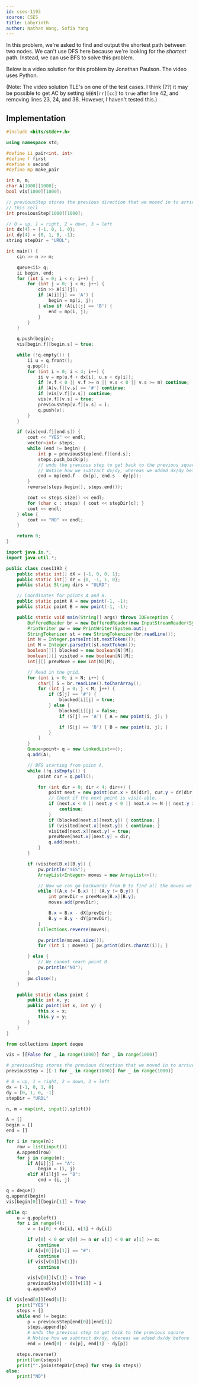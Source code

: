 ```yaml
---
id: cses-1193
source: CSES
title: Labyrinth
author: Nathan Wang, Sofia Yang
---
```


In this problem, we're asked to find and output the shortest path between two
nodes. We can't use DFS here because we're looking for the _shortest_ path.
Instead, we can use BFS to solve this problem.

Below is a video solution for this problem by Jonathan Paulson. The video uses
Python.

<YouTube id="Xp6MwU5fGT8" />

(Note: The video solution TLE's on one of the test cases. I think (??) it may be
possible to get AC by setting `SEEN[rr][cc]` to `true` after line 42, and
removing lines 23, 24, and 38. However, I haven't tested this.)

## Implementation

<LanguageSection>
<CPPSection>

```cpp
#include <bits/stdc++.h>

using namespace std;

#define ii pair<int, int>
#define f first
#define s second
#define mp make_pair

int n, m;
char A[1000][1000];
bool vis[1000][1000];

// previousStep stores the previous direction that we moved in to arrive at
// this cell
int previousStep[1000][1000];

// 0 = up, 1 = right, 2 = down, 3 = left
int dx[4] = {-1, 0, 1, 0};
int dy[4] = {0, 1, 0, -1};
string stepDir = "URDL";

int main() {
	cin >> n >> m;

	queue<ii> q;
	ii begin, end;
	for (int i = 0; i < n; i++) {
		for (int j = 0; j < m; j++) {
			cin >> A[i][j];
			if (A[i][j] == 'A') {
				begin = mp(i, j);
			} else if (A[i][j] == 'B') {
				end = mp(i, j);
			}
		}
	}

	q.push(begin);
	vis[begin.f][begin.s] = true;

	while (!q.empty()) {
		ii u = q.front();
		q.pop();
		for (int i = 0; i < 4; i++) {
			ii v = mp(u.f + dx[i], u.s + dy[i]);
			if (v.f < 0 || v.f >= n || v.s < 0 || v.s >= m) continue;
			if (A[v.f][v.s] == '#') continue;
			if (vis[v.f][v.s]) continue;
			vis[v.f][v.s] = true;
			previousStep[v.f][v.s] = i;
			q.push(v);
		}
	}

	if (vis[end.f][end.s]) {
		cout << "YES" << endl;
		vector<int> steps;
		while (end != begin) {
			int p = previousStep[end.f][end.s];
			steps.push_back(p);
			// undo the previous step to get back to the previous square
			// Notice how we subtract dx/dy, whereas we added dx/dy before
			end = mp(end.f - dx[p], end.s - dy[p]);
		}
		reverse(steps.begin(), steps.end());

		cout << steps.size() << endl;
		for (char c : steps) { cout << stepDir[c]; }
		cout << endl;
	} else {
		cout << "NO" << endl;
	}

	return 0;
}
```
</CPPSection>

<JavaSection>

```java
import java.io.*;
import java.util.*;

public class cses1193 {
	public static int[] dX = {-1, 0, 0, 1};
	public static int[] dY = {0, -1, 1, 0};
	public static String dirs = "ULRD";

	// Coordinates for points A and B.
	public static point A = new point(-1, -1);
	public static point B = new point(-1, -1);

	public static void main(String[] args) throws IOException {
		BufferedReader br = new BufferedReader(new InputStreamReader(System.in));
		PrintWriter pw = new PrintWriter(System.out);
		StringTokenizer st = new StringTokenizer(br.readLine());
		int N = Integer.parseInt(st.nextToken());
		int M = Integer.parseInt(st.nextToken());
		boolean[][] blocked = new boolean[N][M];
		boolean[][] visited = new boolean[N][M];
		int[][] prevMove = new int[N][M];

		// Read in the grid.
		for (int i = 0; i < N; i++) {
			char[] S = br.readLine().toCharArray();
			for (int j = 0; j < M; j++) {
				if (S[j] == '#') {
					blocked[i][j] = true;
				} else {
					blocked[i][j] = false;
					if (S[j] == 'A') { A = new point(i, j); }

					if (S[j] == 'B') { B = new point(i, j); }
				}
			}
		}
		Queue<point> q = new LinkedList<>();
		q.add(A);

		// BFS starting from point A.
		while (!q.isEmpty()) {
			point cur = q.poll();

			for (int dir = 0; dir < 4; dir++) {
				point next = new point(cur.x + dX[dir], cur.y + dY[dir]);
				// Check if the next point is visit-able.
				if (next.x < 0 || next.y < 0 || next.x >= N || next.y >= M) {
					continue;
				}
				if (blocked[next.x][next.y]) { continue; }
				if (visited[next.x][next.y]) { continue; }
				visited[next.x][next.y] = true;
				prevMove[next.x][next.y] = dir;
				q.add(next);
			}
		}

		if (visited[B.x][B.y]) {
			pw.println("YES");
			ArrayList<Integer> moves = new ArrayList<>();

			// Now we can go backwards from B to find all the moves we made.
			while ((A.x != B.x) || (A.y != B.y)) {
				int prevDir = prevMove[B.x][B.y];
				moves.add(prevDir);

				B.x = B.x - dX[prevDir];
				B.y = B.y - dY[prevDir];
			}
			Collections.reverse(moves);

			pw.println(moves.size());
			for (int i : moves) { pw.print(dirs.charAt(i)); }

		} else {
			// We cannot reach point B.
			pw.println("NO");
		}
		pw.close();
	}

	public static class point {
		public int x, y;
		public point(int x, int y) {
			this.x = x;
			this.y = y;
		}
	}
}
```

</JavaSection>
<PySection>

```py
from collections import deque

vis = [[False for _ in range(1000)] for _ in range(1000)]

# previousStep stores the previous direction that we moved in to arrive at this cell
previousStep = [[-1 for _ in range(1000)] for _ in range(1000)]

# 0 = up, 1 = right, 2 = down, 3 = left
dx = [-1, 0, 1, 0]
dy = [0, 1, 0, -1]
stepDir = "URDL"

n, m = map(int, input().split())

A = []
begin = []
end = []

for i in range(n):
	row = list(input())
	A.append(row)
	for j in range(m):
		if A[i][j] == "A":
			begin = (i, j)
		elif A[i][j] == "B":
			end = (i, j)

q = deque()
q.append(begin)
vis[begin[0]][begin[1]] = True

while q:
	u = q.popleft()
	for i in range(4):
		v = (u[0] + dx[i], u[1] + dy[i])

		if v[0] < 0 or v[0] >= n or v[1] < 0 or v[1] >= m:
			continue
		if A[v[0]][v[1]] == "#":
			continue
		if vis[v[0]][v[1]]:
			continue

		vis[v[0]][v[1]] = True
		previousStep[v[0]][v[1]] = i
		q.append(v)

if vis[end[0]][end[1]]:
	print("YES")
	steps = []
	while end != begin:
		p = previousStep[end[0]][end[1]]
		steps.append(p)
		# undo the previous step to get back to the previous square
		# Notice how we subtract dx/dy, whereas we added dx/dy before
		end = (end[0] - dx[p], end[1] - dy[p])

	steps.reverse()
	print(len(steps))
	print("".join(stepDir[step] for step in steps))
else:
	print("NO")
```

</PySection>
</LanguageSection>
